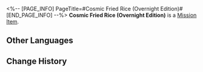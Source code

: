 <%-- [PAGE_INFO]
PageTitle=#Cosmic Fried Rice (Overnight Edition)#
[END_PAGE_INFO] --%>
{{Item Infobox
|id          = 140402
|image       = Item Cosmic Fried Rice (Overnight Edition).png
|type        = Mission Item
|invCategory = 
|rarity      = 3
|effect      = 
|description = The researchers' favorite work meal. It's not very fresh and not very clean. One wonders whether one will see the Aeons after eating it.
}}
'''Cosmic Fried Rice (Overnight Edition)''' is a [[Mission Item]].

==Other Languages==
{{Other Languages
|en   = Cosmic Fried Rice (Overnight Edition)
|zhs  = 大宇宙炒饭（隔夜版）
|zht  = 大宇宙炒飯（隔夜版）
|ja   = 一晩置いた大宇宙チャーハン
|ko   = 대우주 볶음밥(하룻밤 지난 버전)
|es   = Arroz frito cósmico (del día anterior)
|fr   = Riz frit cosmique (édition avant-veille)
|ru   = Космический жареный рис (вчерашний)
|th   = Cosmic Fried Rice (แบบข้ามคืน)
|vi   = Cơm Chiên Đại Vũ Trụ (Loại Qua Đêm)
|de   = Kosmischer Bratreis (vom Vortag)
|id   = Cosmic Fried Rice (Nasi Sisa Semalam)
|pt   = Arroz Frito Cósmico (Edição Noturna)
}}

==Change History==
{{Change History|1.6}}